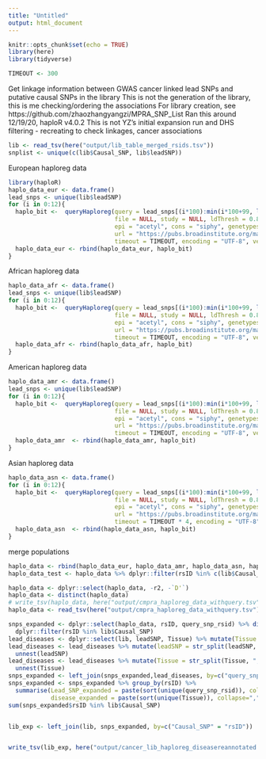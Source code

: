 ```yaml
---
title: "Untitled"
output: html_document
---
```


```r
knitr::opts_chunk$set(echo = TRUE)
library(here)
library(tidyverse)
```

```r
TIMEOUT <- 300
```

Get linkage information between GWAS cancer linked lead SNPs and putative causal SNPs in the library
This is not the generation of the library, this is me checking/ordering the associations
For library creation, see https://github.com/zhaozhangyangzi/MPRA_SNP_List
Ran this around 12/19/20, haploR v4.0.2
This is not YZ's initial expansion run and DHS filtering - recreating to check linkages, cancer associations
```r
lib <- read_tsv(here("output/lib_table_merged_rsids.tsv"))
snplist <- unique(c(lib$Causal_SNP, lib$leadSNP))
```

European haploreg data
```r
library(haploR)
haplo_data_eur <- data.frame()
lead_snps <- unique(lib$leadSNP)
for (i in 0:12){
  haplo_bit <-  queryHaploreg(query = lead_snps[(i*100):min(i*100+99, length(lead_snps))], 
                              file = NULL, study = NULL, ldThresh = 0.8, ldPop = "EUR", 
                              epi = "acetyl", cons = "siphy", genetypes = "refseq", 
                              url = "https://pubs.broadinstitute.org/mammals/haploreg/haploreg.php",
                              timeout = TIMEOUT, encoding = "UTF-8", verbose = FALSE)
  haplo_data_eur <- rbind(haplo_data_eur, haplo_bit)
}

```


African haploreg data
```r
haplo_data_afr <- data.frame()
lead_snps <- unique(lib$leadSNP)
for (i in 0:12){
  haplo_bit <-  queryHaploreg(query = lead_snps[(i*100):min(i*100+99, length(lead_snps))], 
                              file = NULL, study = NULL, ldThresh = 0.8, ldPop = "AFR", 
                              epi = "acetyl", cons = "siphy", genetypes = "refseq", 
                              url = "https://pubs.broadinstitute.org/mammals/haploreg/haploreg.php",
                              timeout = TIMEOUT, encoding = "UTF-8", verbose = FALSE)
  haplo_data_afr <- rbind(haplo_data_afr, haplo_bit)
}

```

American haploreg data
```r
haplo_data_amr <- data.frame()
lead_snps <- unique(lib$leadSNP)
for (i in 0:12){
  haplo_bit <-  queryHaploreg(query = lead_snps[(i*100):min(i*100+99, length(lead_snps))], 
                              file = NULL, study = NULL, ldThresh = 0.8, ldPop = "AMR", 
                              epi = "acetyl", cons = "siphy", genetypes = "refseq", 
                              url = "https://pubs.broadinstitute.org/mammals/haploreg/haploreg.php",
                              timeout = TIMEOUT, encoding = "UTF-8", verbose = FALSE)
  haplo_data_amr  <- rbind(haplo_data_amr, haplo_bit)
}

```

Asian haploreg data
```r
haplo_data_asn <- data.frame()
for (i in 0:12){
  haplo_bit <-  queryHaploreg(query = lead_snps[(i*100):min(i*100+99, length(lead_snps))], 
                              file = NULL, study = NULL, ldThresh = 0.8, ldPop = "ASN", 
                              epi = "acetyl", cons = "siphy", genetypes = "refseq", 
                              url = "https://pubs.broadinstitute.org/mammals/haploreg/haploreg.php",
                              timeout = TIMEOUT * 4, encoding = "UTF-8", verbose = FALSE)
  haplo_data_asn  <- rbind(haplo_data_asn, haplo_bit)
}


```


merge populations
```r
haplo_data <- rbind(haplo_data_eur, haplo_data_amr, haplo_data_asn, haplo_data_afr)
haplo_data_test <- haplo_data %>% dplyr::filter(rsID %in% c(lib$Causal_SNP, lib$leadSNP))

haplo_data <- dplyr::select(haplo_data, -r2, -`D'`)
haplo_data <- distinct(haplo_data)
# write_tsv(haplo_data, here("output/cmpra_haploreg_data_withquery.tsv"))
haplo_data <- read_tsv(here("output/cmpra_haploreg_data_withquery.tsv"))

```

```r
snps_expanded <- dplyr::select(haplo_data, rsID, query_snp_rsid) %>% distinct() %>%
  dplyr::filter(rsID %in% lib$Causal_SNP) 
lead_diseases <- dplyr::select(lib, leadSNP, Tissue) %>% mutate(Tissue = tolower(Tissue))
lead_diseases <- lead_diseases %>% mutate(leadSNP = str_split(leadSNP, ",")) %>%
  unnest(leadSNP)
lead_diseases <- lead_diseases %>% mutate(Tissue = str_split(Tissue, ",")) %>%
  unnest(Tissue)
snps_expanded <- left_join(snps_expanded,lead_diseases, by=c("query_snp_rsid" = "leadSNP"))
snps_expanded <- snps_expanded %>% group_by(rsID) %>%
  summarise(Lead_SNP_expanded = paste(sort(unique(query_snp_rsid)), collapse=","),
            disease_expanded = paste(sort(unique(Tissue)), collapse=","))
sum(snps_expanded$rsID %in% lib$Causal_SNP)


lib_exp <- left_join(lib, snps_expanded, by=c("Causal_SNP" = "rsID"))


write_tsv(lib_exp, here("output/cancer_lib_haploreg_diseasereannotated.tsv"))
```

